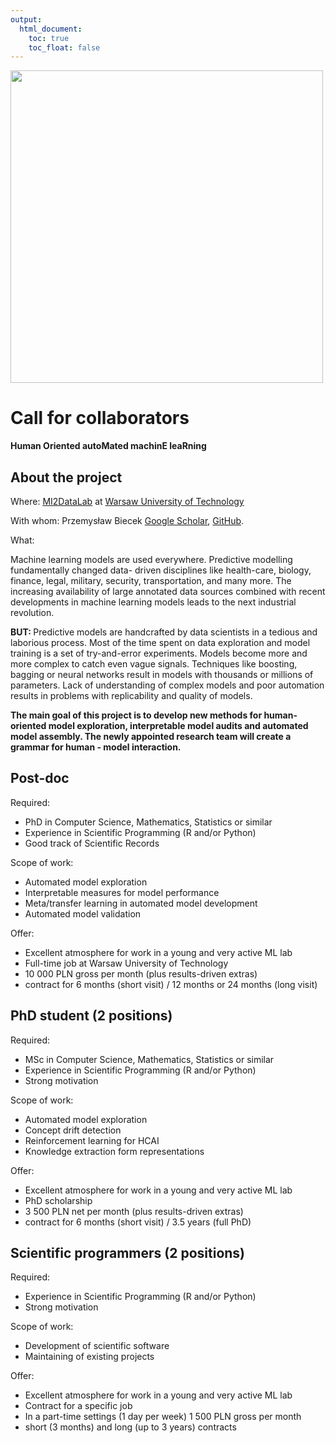 ```yaml
---
output:
  html_document: 
    toc: true
    toc_float: false
---
```


<link rel="stylesheet" href="styles.css" type="text/css">

<img width="500" src="images/homer.png">

# Call for collaborators 

**Human Oriented autoMated machinE leaRning**

## About the project

Where: [MI2DataLab](http://mi2.mini.pw.edu.pl/) at [Warsaw University of Technology](https://www.mini.pw.edu.pl/)

With whom: Przemysław Biecek [Google Scholar](https://scholar.google.com/citations?user=Af0O75cAAAAJ), [GitHub](https://github.com/pbiecek/). 

What:

Machine learning models are used everywhere. Predictive modelling fundamentally changed data-
driven disciplines like health-care, biology, finance, legal, military, security, transportation, and many
more. The increasing availability of large annotated data sources combined with recent developments in
machine learning models leads to the next industrial revolution.

**BUT: **Predictive models are handcrafted by data scientists in a tedious and laborious process.
Most of the time spent on data exploration and model training is a set of try-and-error experiments.
Models become more and more complex to catch even vague signals. Techniques like boosting, bagging
or neural networks result in models with thousands or millions of parameters. Lack of understanding
of complex models and poor automation results in problems with replicability and quality of models.

**The main goal of this project is to develop new methods for human-oriented model exploration, interpretable model audits and automated model assembly. The newly appointed research team will create a grammar for human - model interaction.**

## Post-doc

Required:

* PhD in Computer Science, Mathematics, Statistics or similar
* Experience in Scientific Programming (R and/or Python)
* Good track of Scientific Records

Scope of work:

* Automated model exploration
* Interpretable measures for model performance
* Meta/transfer learning in automated model development
* Automated model validation

Offer:

* Excellent atmosphere for work in a young and very active ML lab
* Full-time job at Warsaw University of Technology
* 10 000 PLN gross per month (plus results-driven extras)
* contract for 6 months (short visit) / 12 months or 24 months (long visit)

## PhD student (2 positions)

Required:

* MSc in Computer Science, Mathematics, Statistics or similar
* Experience in Scientific Programming (R and/or Python)
* Strong motivation 

Scope of work:

* Automated model exploration
* Concept drift detection
* Reinforcement learning for HCAI
* Knowledge extraction form representations

Offer:

* Excellent atmosphere for work in a young and very active ML lab
* PhD scholarship
* 3 500 PLN net per month (plus results-driven extras)
* contract for 6 months (short visit) / 3.5 years (full PhD)


## Scientific programmers (2 positions)

Required:

* Experience in Scientific Programming (R and/or Python)
* Strong motivation 

Scope of work:

* Development of scientific software
* Maintaining of existing projects


Offer:

* Excellent atmosphere for work in a young and very active ML lab
* Contract for a specific job
* In a part-time settings (1 day per week) 1 500 PLN gross per month 
* short (3 months) and long (up to 3 years) contracts




